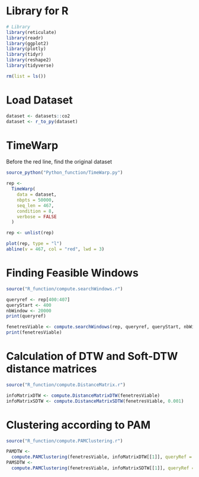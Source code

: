 # Library for R

```r
# Library
library(reticulate)
library(readr)
library(ggplot2)
library(plotly)
library(tidyr)
library(reshape2)
library(tidyverse)

rm(list = ls())
```

# Load Dataset

```r
dataset <- datasets::co2
dataset <- r_to_py(dataset)
```

# TimeWarp

Before the red line, find the original dataset

```r
source_python("Python_function/TimeWarp.py")

rep <-
  TimeWarp(
    data = dataset,
    nbpts = 50000,
    seq_len = 467,
    condition = 8,
    verbose = FALSE
  )

rep <- unlist(rep)

plot(rep, type = "l")
abline(v = 467, col = "red", lwd = 3)
```

# Finding Feasible Windows

```r
source("R_function/compute.searchWindows.r")

queryref <- rep[400:407]
queryStart <- 400
nbWindow <- 20000
print(queryref)

fenetresViable <- compute.searchWindows(rep, queryref, queryStart, nbWindow, random = FALSE, verbose = FALSE)
print(fenetresViable)
```

# Calculation of DTW and Soft-DTW distance matrices

```r
source("R_function/compute.DistanceMatrix.r")

infoMatrixDTW <- compute.DistanceMatrixDTW(fenetresViable)
infoMatrixSDTW <- compute.DistanceMatrixSDTW(fenetresViable, 0.001)
```

# Clustering according to PAM

```r
source("R_function/compute.PAMClustering.r")

PAMDTW <-
  compute.PAMClustering(fenetresViable, infoMatrixDTW[[1]], queryRef = queryref, nbcluster = NULL)
PAMSDTW <-
  compute.PAMClustering(fenetresViable, infoMatrixSDTW[[1]], queryRef = queryref, nbcluster = NULL)
```
